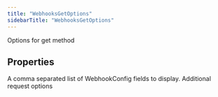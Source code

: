 ```yaml
---
title: "WebhooksGetOptions"
sidebarTitle: "WebhooksGetOptions"
---
```


Options for get method

## Properties

<ParamField name="webhookConfigfields" type="any[]">
A comma separated list of WebhookConfig fields to display.
</ParamField>





<ParamField name="requestOptions" type="[RequestOptions](/xdks/typescript/reference/interfaces/RequestOptions)">
Additional request options
</ParamField>



